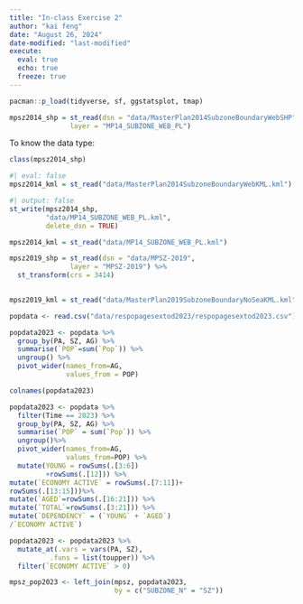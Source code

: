 ```yaml
---
title: "In-class Exercise 2"
author: "kai feng"
date: "August 26, 2024"
date-modified: "last-modified"
execute:
  eval: true
  echo: true
  freeze: true
---
```


```r
pacman::p_load(tidyverse, sf, ggstatsplot, tmap)
```

```r
mpsz2014_shp = st_read(dsn = "data/MasterPlan2014SubzoneBoundaryWebSHP",                 
               layer = "MP14_SUBZONE_WEB_PL")
```

To know the data type:

```r
class(mpsz2014_shp)
```

```r
#| eval: false
mpsz2014_kml = st_read("data/MasterPlan2014SubzoneBoundaryWebKML.kml")
```

```r
#| output: false
st_write(mpsz2014_shp,
         "data/MP14_SUBZONE_WEB_PL.kml",
         delete_dsn = TRUE)
```

```r
mpsz2014_kml = st_read("data/MP14_SUBZONE_WEB_PL.kml")
```

```r
mpsz2019_shp = st_read(dsn = "data/MPSZ-2019",                 
               layer = "MPSZ-2019") %>%
  st_transform(crs = 3414)
        
```

```r
mpsz2019_kml = st_read("data/MasterPlan2019SubzoneBoundaryNoSeaKML.kml")
```

```r
popdata <- read.csv("data/respopagesextod2023/respopagesextod2023.csv")
```

```r
popdata2023 <- popdata %>%
  group_by(PA, SZ, AG) %>%
  summarise(`POP`=sum(`Pop`)) %>%
  ungroup() %>%
  pivot_wider(names_from=AG,
              values_from = POP)

colnames(popdata2023)
```

```r
popdata2023 <- popdata %>%
  filter(Time == 2023) %>%
  group_by(PA, SZ, AG) %>%
  summarise(`POP` = sum(`Pop`)) %>%
  ungroup()%>%
  pivot_wider(names_from=AG, 
              values_from=POP) %>%
  mutate(YOUNG = rowSums(.[3:6])
         +rowSums(.[12])) %>%
mutate(`ECONOMY ACTIVE` = rowSums(.[7:11])+
rowSums(.[13:15]))%>%
mutate(`AGED`=rowSums(.[16:21])) %>%
mutate(`TOTAL`=rowSums(.[3:21])) %>%  
mutate(`DEPENDENCY` = (`YOUNG` + `AGED`)
/`ECONOMY ACTIVE`)
```


```r
popdata2023 <- popdata2023 %>%
  mutate_at(.vars = vars(PA, SZ), 
          .funs = list(toupper)) %>%
  filter(`ECONOMY ACTIVE` > 0)
```

```r
mpsz_pop2023 <- left_join(mpsz, popdata2023,
                          by = c("SUBZONE_N" = "SZ"))
```
